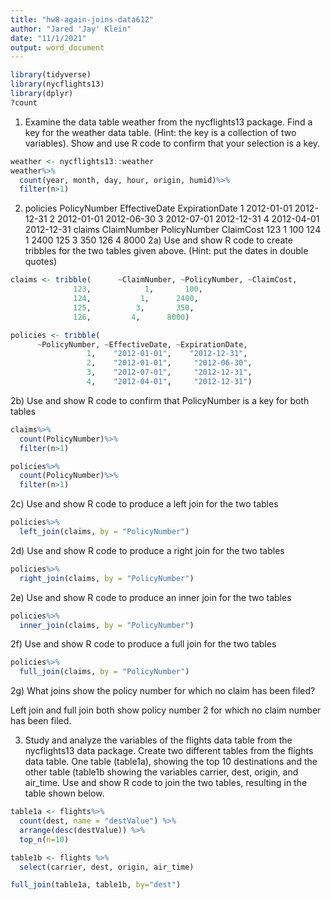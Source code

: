 ```yaml
---
title: "hw8-again-joins-data612"
author: "Jared 'Jay' Klein"
date: "11/1/2021"
output: word_document
---
```


```r
library(tidyverse)
library(nycflights13) 
library(dplyr)
?count
```

1) Examine the data table weather from the nycflights13 package.  Find a 
key for the weather data table. (Hint: the key is a collection of two 
variables). Show and use R code to confirm that your selection is a key.

```r
weather <- nycflights13::weather
weather%>%
  count(year, month, day, hour, origin, humid)%>%
  filter(n>1)
```


2)
policies
      PolicyNumber EffectiveDate ExpirationDate
                 1    2012-01-01     2012-12-31
                 2    2012-01-01     2012-06-30
                 3    2012-07-01     2012-12-31
                 4    2012-04-01     2012-12-31
claims
      ClaimNumber PolicyNumber ClaimCost
              123            1       100
              124            1      2400
              125            3       350
              126            4      8000
2a) Use and show R code to create tribbles for the two tables given above.
(Hint: put the dates in double quotes)

```r
claims <- tribble(      ~ClaimNumber, ~PolicyNumber, ~ClaimCost,
              123,            1,       100,
              124,           1,      2400,
              125,          3,       350,
              126,         4,      8000)

policies <- tribble(
      ~PolicyNumber, ~EffectiveDate, ~ExpirationDate,
                 1,    "2012-01-01",    "2012-12-31",
                 2,    "2012-01-01",     "2012-06-30",
                 3,    "2012-07-01",     "2012-12-31",
                 4,    "2012-04-01",     "2012-12-31")
```

2b) Use and show R code to confirm that PolicyNumber is a key for both 
tables
```r
claims%>%
  count(PolicyNumber)%>%
  filter(n>1)

policies%>%
  count(PolicyNumber)%>%
  filter(n>1)
```


2c) Use and show R code to produce a left join for the two tables
```r
policies%>%
  left_join(claims, by = "PolicyNumber")
```

2d) Use and show R code to produce a right join for the two tables
```r
policies%>%
  right_join(claims, by = "PolicyNumber")
```

2e) Use and show R code to produce an inner join for the two tables
```r
policies%>%
  inner_join(claims, by = "PolicyNumber")
```

2f) Use and show R code to produce a full join for the two tables
```r
policies%>%
  full_join(claims, by = "PolicyNumber")
```

2g) What joins show the policy number for which no claim has been filed?

  Left join and full join both show policy number 2 for which no claim number 
  has been filed.
  
3) Study and analyze the variables of the flights data table from the 
nycflights13 data package.  Create two different tables from the flights 
data table.  One table (table1a), showing the top 10 destinations and the 
other table (table1b showing the variables carrier, dest, origin, and 
air_time.  Use and show R code to join the two tables, resulting in the 
table shown below.

```r
table1a <- flights%>%
  count(dest, name = "destValue") %>% 
  arrange(desc(destValue)) %>% 
  top_n(n=10)

table1b <- flights %>% 
  select(carrier, dest, origin, air_time)
```

```r
full_join(table1a, table1b, by="dest")
```

